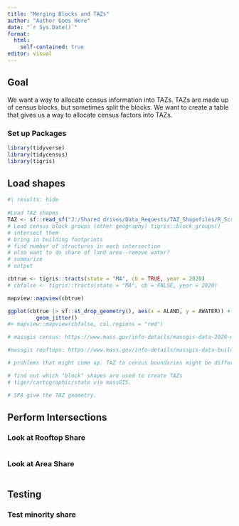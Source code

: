 ```yaml
---
title: "Merging Blocks and TAZs"
author: "Author Goes Here"
date: "`r Sys.Date()`"
format: 
  html: 
    self-contained: true
editor: visual
---
```


## Goal

We want a way to allocate census information into TAZs. TAZs are made up of census blocks, but sometimes split the blocks. We want to create a table that gives us a way to allocate census factors into TAZs.

### Set up Packages

```r
library(tidyverse)
library(tidycensus)
library(tigris)
```

## Load shapes

```r
#| results: hide
 
#Load TAZ shapes
TAZ <- sf::read_sf("J:/Shared drives/Data_Requests/TAZ_Shapefiles/R_Script/out/geopackage/TAZ19.gpkg")
# Load census block groups (other geography) tigris::block_groups()
# intersect them
# bring in building footprints
# find number of structures in each intersection
# also want to do share of land area--remove water?
# summarize
# output

cbtrue <- tigris::tracts(state = "MA", cb = TRUE, year = 2020)
# cbfalse <- tigris::tracts(state = "MA", cb = FALSE, year = 2020)

mapview::mapview(cbtrue) 

ggplot(cbtrue |> sf::st_drop_geometry(), aes(x = ALAND, y = AWATER)) + 
         geom_jitter()
#+ mapview::mapview(cbfalse, col.regions = "red")

# massgis census: https://www.mass.gov/info-details/massgis-data-2020-us-census

#massgis rooftops: https://www.mass.gov/info-details/massgis-data-building-structures-2-d

# problems that might come up. TAZ to census boundaries might be different (like microscopically different).

# find out which "block" shapes are used to create TAZs
# tiger/cartographic/state via massGIS.

# SPA give the TAZ geometry.
```

## Perform Intersections

### Look at Rooftop Share

```r

```

### Look at Area Share

```r

```

## Testing

### Test minority share

```r

```
